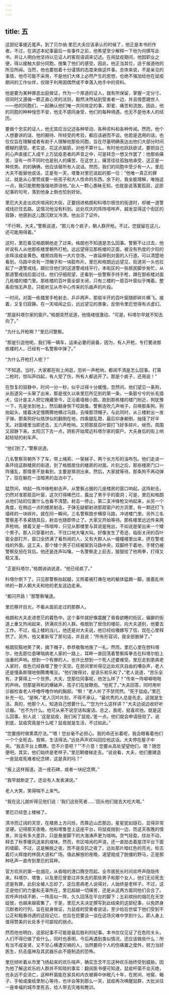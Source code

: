 ```yaml
---
---
---
```

title: 五
---



这部纪事接近尾声。到了贝尔纳·里厄大夫应该承认的时候了，他正是本书的作者。不过，在讲述本纪事最后一些事件之前，他希望至少解释一下他为何撰写此书，并让人明白他坚持以见证人的客观语调来记述。在闹鼠疫期间，他因职业之便，得以接触大部分同胞，搜集了他们的感受。因此，他正当其位，适于报道他的所见所闻。当然，他也要抱着十分谨慎的态度来做这件事。总体来说，不是亲见的事情，他尽可能不采用，不是他们大体上必然产生的思想，也绝不强加给他在鼠疫期间的工作伙伴，仅限于利用因偶然或不幸落入他手中的资料。

他是要为某种罪恶出庭做证，作为一个厚道的证人，就有所保留，掌握一定分寸。但同时又遵循一颗正直心灵的法则，毅然决然站到受害者一边，并且情愿跟世人——他的同胞们，一起确认他们唯一共同肯定的事，即爱、痛苦和流放。因此，他的同胞的种种惶恐不安，他无不感同身受，他们的每种境遇，也无不是他本人的经历。

要做个忠实的证人，他尤其应当记述各种举动、各种资料和各种传闻。然而，他个人想要讲的话、他的期待、所经受的考验，都应该避而不谈。他若是选用的话，也仅仅旨在理解或者有助于人理解他那些同胞，旨在尽量明确表达出他们大部分时间模糊的感受。老实说，花这点脑筋，对他不算什么。有时他也跃跃欲试，要把自己的心声直接汇入成千上万鼠疫患者的声音之中，可是转念一想又作罢了：他那些痛苦，没有一件不同时也是别人的痛苦，在这世上，痛苦往往孤独地承受，这正是一种优势。的的确确，他应该替所有人说话。然而，我们的同胞中至少有一人，里厄大夫不能替他说话，正是有一天，塔鲁对里厄说起的那一位：“他唯一真正的罪过，就是从心里赞成要一些孩子和大人性命的东西。余下的，我全能理解，唯独这一点，我只能勉勉强强地原谅他。”此人一颗心愚昧无知，也就是说落寞孤寂，这部纪事的句号，落到他身上倒也恰到好处。

里厄大夫走出欢庆喧闹的大街，正要拐进格朗和科塔尔居住的街道时，却被一道警戒线拦住去路。这情况他没有料到。远处欢庆的阵阵喧哗声，越发显得这个街区的寂静，他感到这儿既沉默又冷清。他出示了证件。

“不行啊，大夫，”警察说道，“那儿有个疯子，朝人群开枪。不过，您就留在这儿，还可能用得着。”

这时，里厄看见格朗朝他走了过来。格朗也不知道是怎么回事。警察不让过去，他听说有人从他那栋楼里朝外打枪。远远望得见那栋楼的正面，被没有热度的夕阳的余晖涂成金黄色。楼房四周有一大片空场，一直延伸到对面的人行道。可以清楚地看到，马路中央有一顶帽子和一块脏布片。里厄和格朗远远望见，街道另一头也拉起了一道警戒线，跟拦住他们的这道警戒线平行，本街区的一些居民脚步匆忙，从那道警戒线后面过往。他们仔细观望，还看到一些警察手持手枪，蹲在那栋楼对面几栋楼的楼门里。那栋楼的百叶窗全部关闭，只有三楼的一扇百叶窗似乎掩着。整条街悄无声息，只能听见从市中心传来的乐曲声的片段。

一时间，对面一栋楼里手枪射击，乒乒两声，那扇半开的百叶窗随即碎片横飞。接着，又复归寂静。在一天喧闹之后，远远望见的景象，反倒令里厄觉得有点虚幻。

“那是科塔尔家的窗户。”格朗突然说道，他情绪很激动。“可是，科塔尔早就不知去向了。”

“为什么开枪啊？”里厄问警察。

“那是引逗他呢。我们等一辆车，运来必要的装备，因为，有人开枪，专打要进那栋楼的人，已经有一名警察中弹了。”

“为什么开枪打人呢？”

“不知道。当时，大家都在街上闲逛，忽听一声枪响，都闹不清是怎么回事。打第二枪时，惊叫声四起，有人受了伤，所有人都逃开了。那是个疯子，还用说！”

在恢复的寂静中，时间一分一秒，似乎过得十分缓慢。忽然间，他们望见一条狗，从街道另一头窜了出来，那是很久以来里厄所见到的第一条，一条脏兮兮的长毛猎犬，估计是主人把它掩藏至今，正沿着墙根小跑。跑到那栋楼的楼门附近，狗犹豫一下，先是坐到地上，然后翻身倒下咬跳蚤。警察连吹几声哨子，召唤那条狗。狗抬起头，接着决定慢腾腾地横过马路，去嗅那顶帽子。与此同时，从三楼射出一发子弹。那条狗好似烙饼似的翻倒在地，四条腿乱蹬，最后仰身躺倒，抽搐了好半天。对面楼里当即还击，五六声枪响，又把那扇百叶窗打飞好多碎片。继而，周围又寂静下来。太阳沉下去一点，阴影开始爬近科塔尔家的窗户。大夫身后的街上响起轻轻的刹车声。

“他们到了。”警察说道。

几名警察背朝外下了车，带上绳索、一架梯子、两个长方形的油布包。他们走进一条环绕这群楼房的街道，到了格朗居住的楼房的对面。片刻之后，那些楼房门口一阵骚乱，那情景不是看到，主要是猜测出来。然后，大家就等待。那条狗不再动弹了，现在躺在一洼暗黑的血泊中了。

猛然间，响起一阵冲锋枪射击声，从警察占据的几座楼房的窗口响起。这阵射击，仍然对准那扇百叶窗，这次打得稀巴烂，露出了黑乎乎的窗洞；可是，里厄和格朗从他们站的位置什么也看不清楚。射击一停止，第二支冲锋枪又响起来，从另一个角度，在稍远一点的楼房射击。子弹无疑都射进那扇窗户的方洞里，有一颗还打飞墙砖的一块碎片。就在同一瞬间，三名警察跑步横穿马路，冲进楼门里。另外三名警察差不多紧随其后，射击也随即停止了。大家又开始等待。那栋楼里远远传来两声枪响。接着又是一阵喧哗，只见从那楼里与其说是拖出，不如说是架出来一个矮个男子。那人只穿着衬衣，不住口地大嚷大叫。好像发生了奇迹，临街关闭的百叶窗全部打开，窗口全挤满了看热闹的人，又有大群人从一幢幢楼里出来，挤在警戒线的外面。这工夫，那个矮个男子已经被架到马路中央，双脚终于着地，手臂仍被警察反扭在背后。他还是连声叫嚷。一名警察走上前去，狠狠给了他两拳，打得又稳又准。

“正是科塔尔，”格朗讷讷说道，“他已经疯了。”

科塔尔倒下了。只见那警察抬起腿，又照着被打瘫在地的躯体猛踢一脚。接着乱哄哄的一群人朝大夫和他的老友这边走来。

“都闪开路！”那警察嚷道。

里厄移开目光，不看从面前走过的那群人。

格朗和大夫走进苍茫的暮色中。这个事件就好像震醒了昏昏欲睡的街区，偏僻的街道上重又热闹起来，挤满欢乐的人群。格朗到了居住的楼前，向大夫道别，他要去工作。不过，临上楼的当儿，他还是对大夫说，他已经给雅娜写了信，现在心里释然了。另外，他又重新写了那句话，并且说：“所有形容词，我全部删掉了。”

格朗狡黠地笑了笑，摘下帽子，恭恭敬敬地施了一礼。然而，里厄心里在想科塔尔，他去那位患哮喘病老人家的一路上，耳畔一直回荡着警察挥拳击在科塔尔脸上浊重的声响。想到一个有罪的人，也许比想到一个死人还要难受。里厄走到患病老人家时，夜色已经吞噬了整个天空。在房间里听得见远处欢庆自由的嘈杂声，老人还是慢条斯理地倒腾鹰嘴豆。“他们做得对，是该乐和乐和了，”老人说道，“苦乐全有，才算得上一个世界。大夫，您那位同事呢，他怎么样了？”传来一阵噼噼啪啪的声响，但那是祥和的爆破声，孩子们在放鞭炮。“他死了。”大夫回答，同时用听诊器检查老人呼噜呼噜作响的胸部。“啊！”老人听了不禁愕然。“死于鼠疫。”里厄补充一句。“是啊，”老人沉吟片刻，不得不承认，“最优秀的人总是先走。这就是生活。真的，他那个人，知道自己想要什么。”“您为什么这样讲？”大夫边说边收好听诊器。“也不为什么。他可从来不说空话和废话。总之，我呢，挺喜欢他。就是这么回事。别人说：‘这是鼠疫，我们闹了鼠疫。’差一点，他们就会申请授勋了。说到底，鼠疫究竟是什么呢？鼠疫就是生活，不过如此。”

“您要按时做熏蒸疗法。”“嗯！您丝毫不必担心。我的命还长着呢，我会眼看着他们一个个全死去。我嘛，生活得法。”远处声声欢叫回应他这话。大夫停在屋子中央。“我去平台上瞧瞧，您不介意吧？”“不介意！您要从高处望望他们，嗯？随您便吧。其实，他们始终是老样子。”里厄朝楼梯走去。“说说看，大夫，他们要建造一座鼠疫死难者纪念碑，这是真的吗？”

“报上这样报道。造一座石碑，或者一块纪念牌。”

“我早就断定了。还会有人发表演说。”

老人大笑，笑得喘不上来气。

“我在这儿就听得见他们说：‘我们这些死者……’回头他们就去大吃大喝。”

里厄已经登上楼梯了。

清冷而辽阔的天空，在楼房上方闪烁，而靠近山峦那边，星星犹如燧石，显得异常坚硬。记得那天夜晚，他和塔鲁登上这座平台，将鼠疫抛到一边，而这天夜晚的情景，并没有多大差异，只是悬崖脚下的大海涛声更为喧响。空气轻盈，纹丝不动，释去了秋季暖风送来的咸味。然而，市区喧闹的声浪，还一直拍击着屋顶平台下面的墙脚。不过，这是解脱之夜，而不是反抗之夜了。远处那片暗红色的亮光，标志着灯火辉煌的林荫大道和广场。值此解放的夜晚，渴望就成了脱缰的野马，正是那种吼声一直传到里厄的耳畔。

官方欢庆的第一批烟花，从昏暗的港口腾空而起。全市居民长时间欢呼声隐隐传来。科塔尔、塔鲁，以及里厄曾爱过并失去的那些男子和那个女人，他们无论死去还是有罪，此刻全被人忘却了。这位患病老人说得对，人始终是老样子。不过，这正是他们的力量和无辜所在，里厄超越一切痛苦，还是从这两方面同他们会合了。欢呼声持续不断，一阵高似一阵，久久回荡在平台的脚下；五彩缤纷的烟花在天空绽放，也越来越密集了，于是，里厄大夫决定撰写到此结束的这部纪事，以免跻身沉默者的行列，旨在挺身做证，为鼠疫的受害者说话，至少给后世留下他们受到不公正和粗暴待遇的这段记忆，也旨在扼要谈一谈在这场灾难中学到什么，即人身上值得赞美的长处多于可鄙视的弱点。

然而他也明白，这部纪事不可能是最后胜利的纪事。本书仅仅见证了在危险关头，人们不得已做了些什么，同时也表明，今后再遇到类似情况，还应该做些什么：所有当不成圣贤，又不甘心横遭灾祸的人，当然要将个人的伤痛置之度外，努力当好医生，抗击瘟神及其武器乐此不疲制造的恐怖。

里厄倾听着从市里飞扬起来的欢乐喧声，确实念念不忘这种欢乐始终受到威胁。因为他了解这欢乐的人群并不知晓的事实：翻阅医书便可知道，鼠疫杆菌不会灭绝，也永远不会消亡，这种杆菌能在家具和内衣被褥中休眠几十年，在房间、地窖、箱子、手帕或废纸里耐心等待，也许会等到那么一天，鼠疫再次唤醒鼠群，大批派往一座幸福的城市里死去，给人带去灾难和教训。